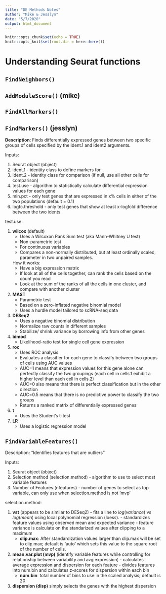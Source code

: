 ```yaml
---
title: "DE Methods Notes"
author: "Mike & Jesslyn"
date: "5/7/2020"
output: html_document
---
```


```r
knitr::opts_chunk$set(echo = TRUE)
knitr::opts_knit$set(root.dir = here::here())
```


# Understanding Seurat functions 

## `FindNeighbors()`

## `AddModuleScore()` (mike)

## `FindAllMarkers()`

## `FindMarkers()` (jesslyn)

**Description**: Finds differentially expressed genes between two specific groups of cells specified by the ident.1 and ident2 arguments. 

Inputs: 

  1. Seurat object (object) 
  2. ident.1 - identity class to define markers for
  3. ident.2 - identity class for comparison (if null, use all other cells for comparison)
  4. test.use - algorithm to statistically calculate differential expression values for each gene 
  5. min.pct - only test genes that are expressed in x% cells in either of the two populations (default = 0.1)
  6. logfc.threshold - only test genes that show at least x-logfold difference between the two idents
  
test.use: 

  1. **wilcox** (default)
      - Uses a Wilcoxon Rank Sum test (aka Mann-Whitney U test)
      - Non-parametric test 
      - For continuous variables
      - Compares a non-normally distributed, but at least ordinally scaled, parameter in two unpaired samples. 
      
      How it works:
        - Have a big expression matrix 
        - If look at all of the cells together, can rank the cells based on the count you read
        - Look at the sum of the ranks of all the cells in one cluster, and compare with another cluster 
  2. **MAST**
      - Parametric test
      - Based on a zero-inflated negative binomial model
      - Uses a hurdle model tailored to scRNA-seq data 
  3. **DESeq2**
      - Uses a negative binomial distribution
      - Normalize raw counts in different samples 
      - Stabilize/ shrink variance by borrowing info from other genes 
  4. **bimod**
      - Likelihood-ratio test for single cell gene expression 
  5. **roc**
      - Uses ROC analysis 
      - Evaluates a classifier for each gene to classify between two groups of cells using AUC values
      - AUC=1 means that expression values for this gene alone can perfectly classify the two groupings (each cell in cells.1 exhibit a higher level than each cell in cells.2)
      - AUC=0 also means that there is perfect classification but in the other direction 
      - AUC=0.5 means that there is no predictive power to classify the two groups 
      - Returns a ranked matrix of differentially expressed genes

  5. **t**
      - Uses the Student's t-test 
  6. **LR**
      - Uses a logistic regression model 


## `FindVariableFeatures()` 

Description: "Identifies features that are outliers"  

Inputs:

  1. Seurat object (object)
  2. Selection method (selection.method) - algorithm to use to select most variable features
  3. Number of Features (nfeatures) - number of genes to select as top variable, can only use when selection.method is not 'mvp'

selection.method:

  1. **vst** (appears to be similar to DESeq2)
    - fits a line to $log(variance)$ vs $log(mean)$ using local polynomial regression (loess).
    - standardizes feature values using observed mean and expected variance
    - feature variance is calculate on the standarized values after clipping to a maximum 
      + **clip.max**: After standardization values larger than clip.max will be set to clip.max; default is 'auto' which sets this value to the square root of the number of cells.
  2. **mean.var.plot (mvp)** (identify variable features while controlling for relationship between variability and avg expression)
    - calculates average expression and dispersion for each feature
    - divides features into num.bin and calculates z-scores for dispersion within each bin
      + **num.bin**: total number of bins to use in the scaled analysis; default is 20
  3. **dispersion (disp)** simply selects the genes with the highest dispersion

  
